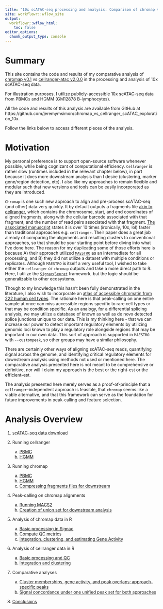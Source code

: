 ```yaml
---
title: "10x scATAC-seq processing and analysis: Comparison of chromap vs cellranger-atac using public PBMC and HGMM data"
site: workflowr::wflow_site
output:
  workflowr::wflow_html:
    toc: false
editor_options:
  chunk_output_type: console
---
```


# Summary

This site contains the code and results of my comparative analysis of [chromap v0.1](https://github.com/haowenz/chromap) vs [cellranger-atac v2.0.0](https://support.10xgenomics.com/single-cell-atac/software/pipelines/latest/using/count) in the processing and analysis of 10x scATAC-seq data.

For illustration purposes, I utilize publicly-accessible 10x scATAC-seq data from PBMCs and HGMM (GM12878 B-lymphocytes).

All the code and results of this analysis are available from GitHub at https://github.com/jeremymsimon/chromap_vs_cellranger_scATAC_exploration_10x. 

Follow the links below to access different pieces of the analysis.

# Motivation

My personal preference is to support open-source software whenever possible, while being cognizant of computational efficiency. 
`Cellranger` is rather slow (runtimes included in the relevant chapter below), in part because it does more downstream analysis than I desire (clustering, marker gene/region detection, etc). 
I also like my approaches to remain flexible and modular such that new versions and tools can be easily incorporated as they are introduced. 

`Chromap` is one such new approach to align and pre-process scATAC-seq (and other) data very quickly. 
It by default outputs a fragments file [akin to cellranger](https://support.10xgenomics.com/single-cell-atac/software/pipelines/latest/output/fragments), 
which contains the chromosome, start, and end coordinates of aligned fragments, along with the cellular barcode associated with that fragment, 
and the number of read pairs associated with that fragment. 
[The associated manuscript](https://www.nature.com/articles/s41467-021-26865-w) states it is over 10 times (ironically, 10x, lol) faster than traditional approaches e.g. `cellranger`. 
Their paper does a great job already of comparing the alignments and resulting clusters to conventional approaches, so that should be your starting point before diving into what I've done here. 
The reason for my duplicating some of those efforts here is because A) their approach utilized [`MAESTRO`](https://liulab-dfci.github.io/MAESTRO/) as an intermediate for all processing,
and B) they did not utilize a dataset with multiple conditions or replicates. 
Although `MAESTRO` is itself a very useful tool, I wished to take either the `cellranger` or `chromap` outputs and take a more direct path to R. 
Here, I utilize the [`Signac`](https://satijalab.org/signac/)/[`Seurat`](https://satijalab.org/seurat/) framework, but the logic should be generalizable to other ecosystems.

Though to my knowledge this hasn't been fully demonstrated in the literature, I also wish to incorporate an [atlas of accessible chromatin from 222 human cell types](https://www.cell.com/cell/fulltext/S0092-8674(21)01279-4). 
The rationale here is that peak-calling on one entire sample at once can miss accessible regions specific to rare cell types or that may be condition specific.
As an analogy, for a differential splicing analysis, we may utilize a database of known as well as de novo detected splice junctions unique to our data.
This is my thinking here - that we can increase our power to detect important regulatory elements by utilizing genomic loci known to play a regulatory role
alongside regions that may be important in our own data. This sort of approach is supported in `MAESTRO` with `--custompeak`, so other groups may have a similar philosophy. 

There are certainly other ways of aligning scATAC-seq reads, quantifying signal across the genome, 
and identifying critical regulatory elements for downstream analysis using methods not used or mentioned here. 
The comparative analysis presented here is not meant to be comprehensive or definitive, 
nor will I claim my approach is the best or the right-est or the efficient-est. 

The analysis presented here merely serves as a proof-of-principle that a `cellranger`-independent approach is feasible, 
that `chromap` seems like a viable alternative, and that this framework can serve as the foundation for future improvements in peak-calling and feature selection.

# Analysis Overview

1. [scATAC-seq data download](DataDownload.html)

2. Running cellranger
	a. [PBMC](CellrangerPBMC.html)
	b. [HGMM](CellrangerHGMM.html)

3. Running chromap
	a. [PBMC](ChromapPBMC.html)
	b. [HGMM](ChromapHGMM.html)
	c. [Compressing fragments files for downstream](chromapCompression.html)

4. Peak-calling on chromap alignments
	a. [Running MACS2](MACS2.html)
	b. [Creation of union set for downstream analysis](UnionPeaks.html)

5. Analysis of chromap data in R
	a. [Basic processing in Signac](ChromapSignacInit.html)
	b. [Compute QC metrics](ChromapSignacQC.html)
	c. [Integration, clustering, and estimating Gene Activity](ChromapSignacIntegration.html)

6. Analysis of cellranger data in R
	a. [Basic processing and QC](CellrangerSignacInitQC.html)
	b. [Integration and clustering](CellrangerSignacIntegration.html)
	
7. Comparative analyses
	a. [Cluster memberships, gene activity, and peak overlaps: approach-specific peaks](ComparisonPart1.html)
	b. [Signal concordance under one unified peak set for both approaches](ComparisonPart2.html)

8. [Conclusions](Conclusions.html)
